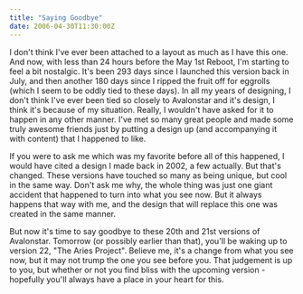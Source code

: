```yaml
---
title: "Saying Goodbye"
date: 2006-04-30T11:30:00Z
---
```


I don't think I've ever been attached to a layout as much as I have this one. And now, with less than 24 hours before the May 1st Reboot, I'm starting to feel a bit nostalgic. It's been 293 days since I launched this version back in July, and then another 180 days since I ripped the fruit off for eggrolls (which I seem to be oddly tied to these days). In all my years of designing, I don't think I've ever been tied so closely to Avalonstar and it's design, I think it's because of my situation. Really, I wouldn't have asked for it to happen in any other manner. I've met so many great people and made some truly awesome friends just by putting a design up (and accompanying it with content) that I happened to like.

If you were to ask me which was my favorite before all of this happened, I would have cited a design I made back in 2002, a few actually. But that's changed. These versions have touched so many as being unique, but cool in the same way. Don't ask me why, the whole thing was just one giant accident that happened to turn into what you see now. But it always happens that way with me, and the design that will replace this one was created in the same manner.

But now it's time to say goodbye to these 20th and 21st versions of Avalonstar. Tomorrow (or possibly earlier than that), you'll be waking up to version 22, "The Aries Project". Believe me, it's a change from what you see now, but it may not trump the one you see before you. That judgement is up to you, but whether or not you find bliss with the upcoming version - hopefully you'll always have a place in your heart for this.
